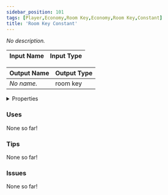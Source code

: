 ```yaml
---
sidebar_position: 101
tags: [Player,Economy,Room Key,Economy,Room Key,Constant]
title: 'Room Key Constant'
---
```


*No description.*




<EsbSvg />

| Input Name | Input Type |
|-----------|-----------|

| Output Name | Output Type |
|-----------|-----------|
| *No name.* | room key |


<details>
  <summary>Properties</summary>
  <div>
    <div>
    <table>
      <thead>
        <tr>
          <th>Is beta required?</th>
          <th>❌</th>
        </tr>
        <tr>
          <th>Is this chip a trolling risk?</th>
          <th>❌</th>
        </tr>
        <tr>
          <th>Is this chip a role assignment risk?</th>
          <th>❌</th>
        </tr>
        <tr>
          <th>Chip UUID</th>
          <th>b9b000ca-eb3d-4b9f-9f45-0fd64045f63d</th>
        </tr>
      </thead>
    </table>
    </div>
  </div>
</details>

### Uses

None so far!

### Tips

None so far!

### Issues

None so far!